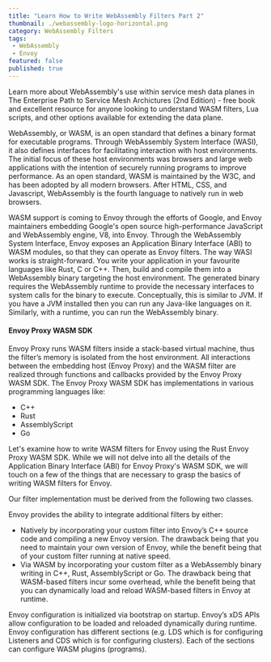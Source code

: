```yaml
---
title: "Learn How to Write WebAssembly Filters Part 2"
thumbnail: ./webassembly-logo-horizontal.png
category: WebAssembly Filters
tags:
 - WebAssembly
 - Envoy
featured: false
published: true
---
```



<TopicsWrapper>
  <div className="intro">
    <p>Learn more about WebAssembly's use within service mesh data planes in
      <Link className="blog" to="/learn/books">The Enterprise Path to Service Mesh Archictures (2nd Edition)</Link> -  free book and excellent resource for anyone looking to understand WASM filters, Lua scripts, and other options available for extending the data plane.</p>
  </div>

<p>
WebAssembly, or WASM, is an open standard that defines a binary format for executable programs. Through WebAssembly System Interface (WASI), it also defines interfaces for facilitating interaction with host environments. The initial focus of these host environments was browsers and large web applications with the intention of securely running programs to improve performance. As an open standard, WASM is maintained by the W3C, and has been adopted by all modern browsers. After HTML, CSS, and Javascript, WebAssembly is the fourth language to natively run in web browsers.
</p>

<p>
WASM support is coming to Envoy through the efforts of Google, and Envoy maintainers embedding Google's open source high-performance JavaScript and WebAssembly engine, V8, into Envoy. Through the WebAssembly System Interface, Envoy exposes an Application Binary Interface (ABI) to WASM modules, so that they can operate as Envoy filters. The way WASI works is straight-forward. You write your application in your favourite languages like Rust, C or C++. Then, build and compile them into a WebAssembly binary targeting the host environment. The generated binary requires the WebAssembly runtime to provide the necessary interfaces to system calls for the binary to execute. Conceptually, this is similar to JVM. If you have a JVM installed then you can run any Java-like languages on it. Similarly, with a runtime, you can run the WebAssembly binary.
</p>

<h4>Envoy Proxy WASM SDK</h4>

<p>
Envoy Proxy runs WASM filters inside a stack-based virtual machine, thus the filter’s memory is isolated from the host environment. All interactions between the embedding host (Envoy Proxy) and the WASM filter are realized through functions and callbacks provided by the Envoy Proxy WASM SDK. The Envoy Proxy WASM SDK has implementations in various programming languages like:
</p>

<ul>
  <li>C++</li>
  <li>Rust</li>
  <li>AssemblyScript</li>
  <li>Go</li>
</ul>

<p>
Let's examine how to write WASM filters for Envoy using the Rust Envoy Proxy WASM SDK. While we will not delve into all the details of the Application Binary Interface (ABI) for Envoy Proxy's WASM SDK, we will touch on a few of the things that are necessary to grasp the basics of writing WASM filters for Envoy.
</p>

<p>
Our filter implementation must be derived from the following two classes.
</p>

<p>
Envoy provides the ability to integrate additional filters by either:
</p>

<ul>
  <li>Natively by incorporating your custom filter into Envoy’s C++ source code and compiling a new Envoy version. The drawback being that you need to maintain your own version of Envoy, while the benefit being that of your custom filter running at native speed.</li>
  <li>Via WASM by incorporating your custom filter as a WebAssembly binary writing in C++, Rust, AssemblyScript or Go. The drawback being that WASM-based filters incur some overhead, while the benefit being that you can dynamically load and reload WASM-based filters in Envoy at runtime.</li>
</ul>

<p>
Envoy configuration is initialized via bootstrap on startup. Envoy’s xDS APIs allow configuration to be loaded and reloaded dynamically during runtime. Envoy configuration has different sections (e.g. LDS which is for configuring Listeners and CDS which is for configuring clusters). Each of the sections can configure WASM plugins (programs).
</p>

</TopicsWrapper>
